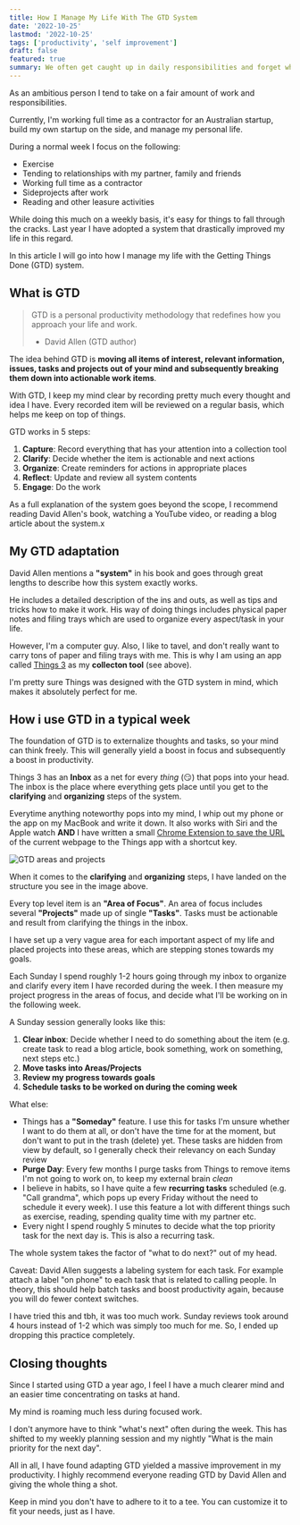 ```yaml
---
title: How I Manage My Life With The GTD System
date: '2022-10-25'
lastmod: '2022-10-25'
tags: ['productivity', 'self improvement']
draft: false
featured: true
summary: We often get caught up in daily responsibilities and forget what we want to do, or what is truly important. Learn how I externalize my brain to never forget anything.
---
```


As an ambitious person I tend to take on a fair amount of work and responsibilities.

Currently, I'm working full time as a contractor for an Australian startup, build my
own startup on the side, and manage my personal life.

During a normal week I focus on the following:
- Exercise
- Tending to relationships with my partner, family and friends
- Working full time as a contractor
- Sideprojects after work
- Reading and other leasure activities

While doing this much on a weekly basis, it's easy for things to fall through the cracks. Last 
year I have adopted a system that drastically improved my life in this regard.

In this article I will go into how I manage my life with the Getting Things Done (GTD) system.

## What is GTD

> GTD is a personal productivity methodology that redefines 
> how you approach your life and work.
> - David Allen (GTD author)

The idea behind GTD is **moving all items of interest, relevant information, issues, tasks and
projects out of your mind and subsequently breaking them down into actionable work items**.

With GTD, I keep my mind clear by recording pretty much every thought and idea I have.
Every recorded item will be reviewed on a regular basis, which helps me keep on top of things.

GTD works in 5 steps:
1. **Capture**: Record everything that has your attention into a collection tool
2. **Clarify**: Decide whether the item is actionable and next actions
3. **Organize**: Create reminders for actions in appropriate places
4. **Reflect**: Update and review all system contents
5. **Engage**: Do the work

As a full explanation of the system goes beyond the scope, I recommend reading David Allen's
book, watching a YouTube video, or reading a blog article about the system.x


## My GTD adaptation

David Allen mentions a **"system"** in his book and goes through great lengths to describe how
this system exactly works.

He includes a detailed description of the ins and outs, as well as tips and tricks how to make
it work. His way of doing things includes physical paper notes and filing trays which are used
to organize every aspect/task in your life.

However, I'm a computer guy. Also, I like to tavel, and don't really want to carry tons of paper
and filing trays with me. This is why I am using an app called [Things 3](https://culturedcode.com/things/)
as my **collecton tool** (see above).

I'm pretty sure Things was designed with the GTD system in mind, which makes it absolutely
perfect for me.

## How i use GTD in a typical week

The foundation of GTD is to externalize thoughts and tasks, so your mind can think freely. This
will generally yield a boost in focus and subsequently a boost in productivity.

Things 3 has an **Inbox** as a net for every _thing_ (😏) that pops into your head. The 
inbox is the place where everything gets place until you get to the **clarifying** and 
**organizing** steps of the system.

Everytime anything noteworthy pops into my mind, I whip out my phone or the app on my MacBook
and write it down. It also works with Siri and the Apple watch **AND** I have written a small
[Chrome Extension to save the URL](https://github.com/JohnBra/url-to-things) of the current 
webpage to the Things app with a shortcut key.

<Image
  alt="GTD areas and projects"
  src="/static/img/blog/things-3-areas.jpg"
  className="h-auto w-full"
/>

When it comes to the **clarifying** and **organizing** steps, I have landed on the structure 
you see in the image above.

Every top level item is an **"Area of Focus"**. An area of focus includes several **"Projects"**
made up of single **"Tasks"**. Tasks must be actionable and result from clarifying the things in 
the inbox.

I have set up a very vague area for each important aspect of my life and placed projects into 
these areas, which are stepping stones towards my goals.

Each Sunday I spend roughly 1-2 hours going through my inbox to organize and clarify every item
I have recorded during the week. I then measure my project progress in the areas of focus, and
decide what I'll be working on in the following week.

A Sunday session generally looks like this:
1. **Clear inbox**: Decide whether I need to do something about the item (e.g. create task to read
a blog article, book something, work on something, next steps etc.)
2. **Move tasks into Areas/Projects**
3. **Review my progress towards goals**
4. **Schedule tasks to be worked on during the coming week**

What else:
- Things has a **"Someday"** feature. I use this for tasks I'm unsure whether I want to do them at 
all, or don't have the time for at the moment, but don't want to put in the trash (delete) yet.
These tasks are hidden from view by default, so I generally check their relevancy on each Sunday review
- **Purge Day**: Every few months I purge tasks from Things to remove items I'm not going to work on,
to keep my external brain _clean_
- I believe in habits, so I have quite a few **recurring tasks** scheduled (e.g. "Call grandma",
which pops up every Friday without the need to schedule it every week). I use this feature a lot
with different things such as exercise, reading, spending quality time with my partner etc.
- Every night I spend roughly 5 minutes to decide what the top priority task for the next day is.
This is also a recurring task.

The whole system takes the factor of "what to do next?" out of my head.

Caveat: David Allen suggests a labeling system for each task. For example attach a label "on phone"
to each task that is related to calling people. In theory, this should help batch tasks and
boost productivity again, because you will do fewer context switches.

I have tried this and tbh, it was too much work. Sunday reviews took around 4 hours instead of 1-2 
which was simply too much for me. So, I ended up dropping this practice completely.

## Closing thoughts

Since I started using GTD a year ago, I feel I have a much clearer mind and an easier time
concentrating on tasks at hand.

My mind is roaming much less during focused work.

I don't anymore have to think "what's next" often during the week. This has shifted to
my weekly planning session and my nightly "What is the main priority for the next day".

All in all, I have found adapting GTD yielded a massive improvement in my
productivity. I highly recommend everyone reading GTD by David Allen and
giving the whole thing a shot.

Keep in mind you don't have to adhere to it to a tee. You can customize it
to fit your needs, just as I have.

